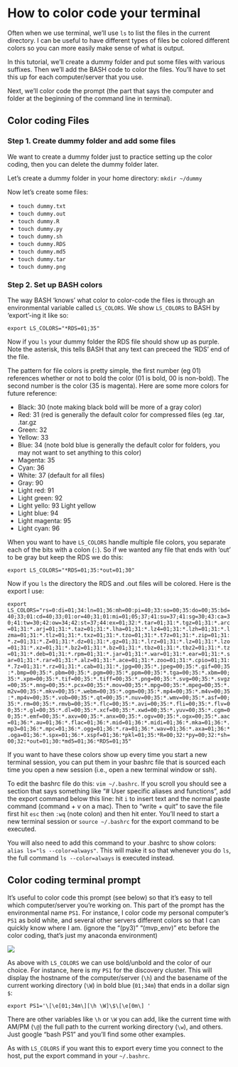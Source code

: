 # How to color code your terminal

Often when we use terminal, we'll use `ls` to list the files in the current directory. I can be useful to have different types of files be colored different colors so you can more easily make sense of what is output.

In this tutorial, we'll create a dummy folder and put some files with various suffixes. Then we'll add the BASH code to color the files. You'll have to set this up for each computer/server that you use.

Next, we'll color code the prompt (the part that says the computer and folder at the beginning of the command line in terminal).


## Color coding Files


### Step 1. Create dummy folder and add some files

We want to create a dummy folder just to practice setting up the color coding, then you can delete the dummy folder later.

Let's create a dummy folder in your home directory: `mkdir ~/dummy`

Now let's create some files:

- `touch dummy.txt`
- `touch dummy.out`
- `touch dummy.R`
- `touch dummy.py`
- `touch dummy.sh`
- `touch dummy.RDS`
- `touch dummy.md5`
- `touch dummy.tar`
- `touch dummy.png`


### Step 2. Set up BASH colors

The way BASH 'knows' what color to color-code the files is through an environmental variable called `LS_COLORS`. We show `LS_COLORS` to BASH by 'export'-ing it like so:

`export LS_COLORS="*RDS=01;35"`

Now if you `ls` your dummy folder the RDS file should show up as purple. Note the asterisk, this tells BASH that any text can preceed the 'RDS' end of the file.

The pattern for file colors is pretty simple, the first number (eg 01) references whether or not to bold the color (01 is bold, 00 is non-bold). The second number is the color (35 is magenta). Here are some more colors for future reference: 

- Black: 30 (note making black bold will be more of a gray color)
- Red: 31  (red is generally the default color for compressed files (eg .tar, .tar.gz 
- Green: 32
- Yellow: 33
- Blue: 34  (note bold blue is generally the default color for folders, you may not want to set anything to this color)
- Magenta: 35
- Cyan: 36
- White: 37  (default for all files)
- Gray: 90
- Light red: 91
- Light green: 92	
- Light yello: 93	Light yellow
- Light blue: 94
- Light magenta: 95
- Light cyan: 96

When you want to have `LS_COLORS` handle multiple file colors, you separate each of the bits with a colon (`:`). So if we wanted any file that ends with 'out' to be gray but keep the RDS we do this:

`export LS_COLORS="*RDS=01;35:*out=01;30"`

Now if you `ls` the directory the RDS and .out files will be colored. Here is the export I use:

```export LS_COLORS="rs=0:di=01;34:ln=01;36:mh=00:pi=40;33:so=00;35:do=00;35:bd=40;33;01:cd=40;33;01:or=40;31;01:mi=01;05;37;41:su=37;41:sg=30;43:ca=30;41:tw=30;42:ow=34;42:st=37;44:ex=01;32:*.tar=01;31:*.tgz=01;31:*.arc=01;31:*.arj=01;31:*.taz=01;31:*.lha=01;31:*.lz4=01;31:*.lzh=01;31:*.lzma=01;31:*.tlz=01;31:*.txz=01;31:*.tzo=01;31:*.t7z=01;31:*.zip=01;31:*.z=01;31:*.Z=01;31:*.dz=01;31:*.gz=01;31:*.lrz=01;31:*.lz=01;31:*.lzo=01;31:*.xz=01;31:*.bz2=01;31:*.bz=01;31:*.tbz=01;31:*.tbz2=01;31:*.tz=01;31:*.deb=01;31:*.rpm=01;31:*.jar=01;31:*.war=01;31:*.ear=01;31:*.sar=01;31:*.rar=01;31:*.alz=01;31:*.ace=01;31:*.zoo=01;31:*.cpio=01;31:*.7z=01;31:*.rz=01;31:*.cab=01;31:*.jpg=00;35:*.jpeg=00;35:*.gif=00;35:*.bmp=00;35:*.pbm=00;35:*.pgm=00;35:*.ppm=00;35:*.tga=00;35:*.xbm=00;35:*.xpm=00;35:*.tif=00;35:*.tiff=00;35:*.png=00;35:*.svg=00;35:*.svgz=00;35:*.mng=00;35:*.pcx=00;35:*.mov=00;35:*.mpg=00;35:*.mpeg=00;35:*.m2v=00;35:*.mkv=00;35:*.webm=00;35:*.ogm=00;35:*.mp4=00;35:*.m4v=00;35:*.mp4v=00;35:*.vob=00;35:*.qt=00;35:*.nuv=00;35:*.wmv=00;35:*.asf=00;35:*.rm=00;35:*.rmvb=00;35:*.flc=00;35:*.avi=00;35:*.fli=00;35:*.flv=00;35:*.gl=00;35:*.dl=00;35:*.xcf=00;35:*.xwd=00;35:*.yuv=00;35:*.cgm=00;35:*.emf=00;35:*.axv=00;35:*.anx=00;35:*.ogv=00;35:*.ogx=00;35:*.aac=01;36:*.au=01;36:*.flac=01;36:*.mid=01;36:*.midi=01;36:*.mka=01;36:*.mp3=01;36:*.mpc=01;36:*.ogg=01;36:*.ra=01;36:*.wav=01;36:*.axa=01;36:*.oga=01;36:*.spx=01;36:*.xspf=01;36:*pkl=01;35:*R=00;32:*py=00;32:*sh=00;32:*out=01;30:*md5=01;36:*RDS=01;35"```

If you want to have these colors show up every time you start a new terminal session, you can put them in your bashrc file that is sourced each time you open a new session (i.e., open a new terminal window or ssh).

To edit the bashrc file do this: `vim ~/.bashrc`. If you scroll you should see a section that says something like "# User specific aliases and functions", add the export command below this line: hit `i` to insert text and the normal paste command (command + v on a mac). Then to "write + quit" to save the file first hit `esc` then `:wq` (note colon) and then hit enter. You'll need to start a new terminal session or `source ~/.bashrc` for the export command to be executed.

You will also need to add this command to your .bashrc to show colors: `alias ls="ls --color=always"`. This will make it so that whenever you do `ls`, the full command `ls --color=always` is executed instead.

## Color coding terminal prompt

It's useful to color code this prompt (see below) so that it's easy to tell which computer/server you're working on. This part of the prompt has the environmental name `PS1`. For instance, I color code my personal computer's `PS1` as bold white, and several other servers different colors so that I can quickly know where I am. (ignore the "(py3)" "(mvp_env)" etc before the color coding, that's just my anaconda environment)

![](img/bioinformagics_7_terminal_colors_fig_01.png)

As above with `LS_COLORS` we can use bold/unbold and the color of our choice. For instance, here is my `PS1` for the discovery cluster. This will display the hostname of the computer/server (`\h`) and the basename of the current working directory (`\W`) in bold blue (`01;34m`) that ends in a dollar sign `$`:

```export PS1='\[\e[01;34m\][\h \W]\$\[\e[0m\] '```

There are other variables like `\h` or `\W` you can add, like the current time with AM/PM (`\@`) the full path to the current working directory (`\w`), and others. Just google "bash PS1" and you'll find some other examples.

As with `LS_COLORS` if you want this to export every time you connect to the host, put the export command in your `~/.bashrc`.
